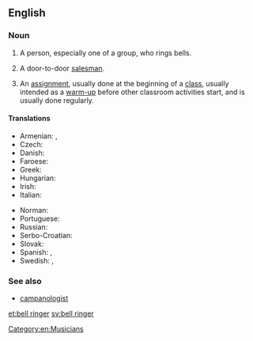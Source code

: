 ==English==

===Noun===
{{en-noun|head=[[bell]] [[ringer]]}}

# A person, especially one of a group, who rings bells.
# {{context|derogatory|lang=en}} A door-to-door [[salesman]].
# {{context|education|lang=en}} An [[assignment]], usually done at the beginning of a [[class]], usually intended as a [[warm-up]] before other classroom activities start, and is usually done regularly.

====Translations====
{{trans-top|bell ringer}}
* Armenian: {{t|hy|ժամհար}},  {{t|hy|ժամկոչ}}
* Czech: {{t|cs|zvoník|m}}
* Danish: {{t|da|klokker|c}}
* Faroese: {{t|fo|klokkari|m}}
* Greek: {{t+|el|κωδωνοκρούστης|m}}
* Hungarian: {{t+|hu|harangozó}}
* Irish: {{t|ga|clogaire|m}}
* Italian: {{t|it|campanaro|m}}
{{trans-mid}}
* Norman: {{t|nrf|sonneux|m}}
* Portuguese: {{t|pt|sineiro|m}}
* Russian: {{t+|ru|звона́рь|m}}
* Serbo-Croatian: {{t|sh|zvonar|m}}
* Slovak: {{t|sk|zvonár|m}}
* Spanish: {{t|es|campanero|m}},  {{t|es|campanera|f}}
* Swedish: {{t|sv|klockringare|c}}, {{t+|sv|ringare|c}}
{{trans-bottom}}

===See also===
* [[campanologist]]

[[Category:en:Musicians]]

[[et:bell ringer]]
[[sv:bell ringer]]